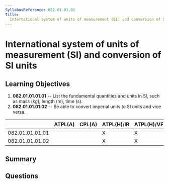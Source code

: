 ```yaml
---
SyllabusReference: 082.01.01.01
Title:
  International system of units of measurement (SI) and conversion of SI units
---
```


# International system of units of measurement (SI) and conversion of SI units

## Learning Objectives

1.  **082.01.01.01.01** -- List the fundamental quantities and units in SI, such
    as mass (kg), length (m), time (s).
2.  **082.01.01.01.02** -- Be able to convert imperial units to SI units and vice
    versa.

|                 | ATPL(A) | CPL(A) | ATPL(H)/IR | ATPL(H)/VFR | CPL(H) | IR | CBIR(A) |
| --------------- | ------- | ------ | ---------- | ----------- | ------ | -- | ------- |
| 082.01.01.01.01 |         |        | X          | X           | X      |    |         |
| 082.01.01.01.02 |         |        | X          | X           | X      |    |         |

## Summary

## Questions
